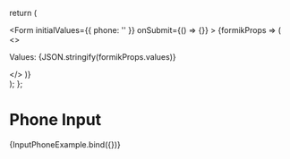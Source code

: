 
  return (
    <div className="input-text-story">
      <Form
        initialValues={{
          phone: ''
        }}
        onSubmit={() => {}}
      >
        {formikProps => (
          <>
            <p className="lc-mb-16">Values: {JSON.stringify(formikProps.values)}</p>
            <InputPhone name="phone" label="Phone Input" formikProps={formikProps} />
          </>
        )}
      </Form>
    </div>
  );
};

<Meta title="Components/Inputs/Input Phone" component={InputPhone} />

# Phone Input

<Canvas>
  <Story
    name="Input Phone"
    parameters={{
      docs: {
        source: {
          code: dedent``
        }
      }
    }}
  >
    {InputPhoneExample.bind({})}
  </Story>
  <ArgsTable of={InputPhone} />
</Canvas>
